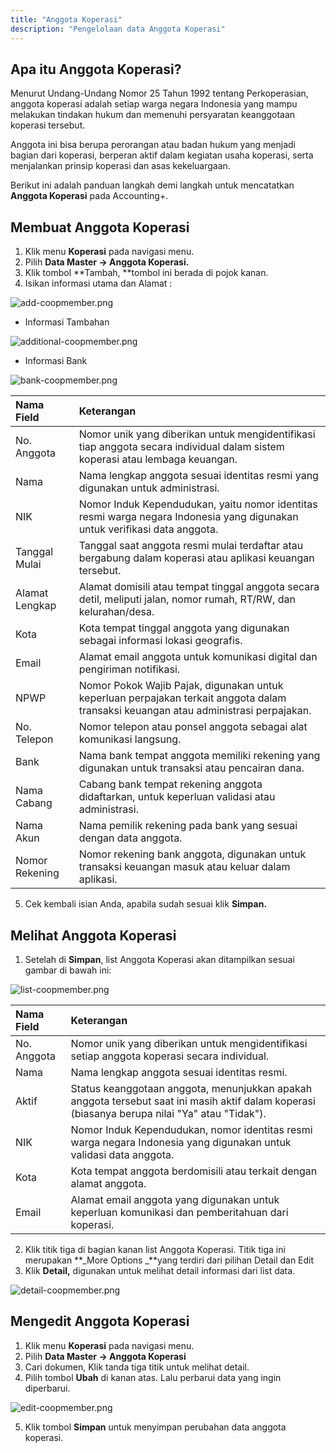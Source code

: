 ```yaml
---
title: "Anggota Koperasi"
description: "Pengelolaan data Anggota Koperasi"
---
```


## Apa itu Anggota Koperasi?

Menurut Undang-Undang Nomor 25 Tahun 1992 tentang Perkoperasian, anggota koperasi adalah setiap warga negara Indonesia yang mampu melakukan tindakan hukum dan memenuhi persyaratan keanggotaan koperasi tersebut.

Anggota ini bisa berupa perorangan atau badan hukum yang menjadi bagian dari koperasi, berperan aktif dalam kegiatan usaha koperasi, serta menjalankan prinsip koperasi dan asas kekeluargaan.

Berikut ini adalah panduan langkah demi langkah untuk mencatatkan **Anggota Koperasi** pada Accounting\+.

## Membuat Anggota Koperasi

1. Klik menu **Koperasi** pada navigasi menu.
2. Pilih **Data Master → Anggota Koperasi.**
3. Klik tombol \*\*Tambah, \*\*tombol ini berada di pojok kanan.
4. Isikan informasi utama dan Alamat :

![add-coopmember.png](/images/add-coopmember.png)

- Informasi Tambahan

![additional-coopmember.png](/images/additional-coopmember.png)

- Informasi Bank

![bank-coopmember.png](/images/bank-coopmember.png)

| Nama Field     | Keterangan                                                                                                                           |
| :------------- | :----------------------------------------------------------------------------------------------------------------------------------- |
| No. Anggota    | Nomor unik yang diberikan untuk mengidentifikasi tiap anggota secara individual dalam sistem koperasi atau lembaga keuangan.         |
| Nama           | Nama lengkap anggota sesuai identitas resmi yang digunakan untuk administrasi.                                                       |
| NIK            | Nomor Induk Kependudukan, yaitu nomor identitas resmi warga negara Indonesia yang digunakan untuk verifikasi data anggota.           |
| Tanggal Mulai  | Tanggal saat anggota resmi mulai terdaftar atau bergabung dalam koperasi atau aplikasi keuangan tersebut.                            |
| Alamat Lengkap | Alamat domisili atau tempat tinggal anggota secara detil, meliputi jalan, nomor rumah, RT/RW, dan kelurahan/desa.                    |
| Kota           | Kota tempat tinggal anggota yang digunakan sebagai informasi lokasi geografis.                                                       |
| Email          | Alamat email anggota untuk komunikasi digital dan pengiriman notifikasi.                                                             |
| NPWP           | Nomor Pokok Wajib Pajak, digunakan untuk keperluan perpajakan terkait anggota dalam transaksi keuangan atau administrasi perpajakan. |
| No. Telepon    | Nomor telepon atau ponsel anggota sebagai alat komunikasi langsung.                                                                  |
| Bank           | Nama bank tempat anggota memiliki rekening yang digunakan untuk transaksi atau pencairan dana.                                       |
| Nama Cabang    | Cabang bank tempat rekening anggota didaftarkan, untuk keperluan validasi atau administrasi.                                         |
| Nama Akun      | Nama pemilik rekening pada bank yang sesuai dengan data anggota.                                                                     |
| Nomor Rekening | Nomor rekening bank anggota, digunakan untuk transaksi keuangan masuk atau keluar dalam aplikasi.                                    |

5. Cek kembali isian Anda, apabila sudah sesuai klik **Simpan.**

## Melihat Anggota Koperasi

1. Setelah di **Simpan**, list Anggota Koperasi akan ditampilkan sesuai gambar di bawah ini:

![list-coopmember.png](/images/list-coopmember.png)

| Nama Field  | Keterangan                                                                                                                                     |
| :---------- | :--------------------------------------------------------------------------------------------------------------------------------------------- |
| No. Anggota | Nomor unik yang diberikan untuk mengidentifikasi setiap anggota koperasi secara individual.                                                    |
| Nama        | Nama lengkap anggota sesuai identitas resmi.                                                                                                   |
| Aktif       | Status keanggotaan anggota, menunjukkan apakah anggota tersebut saat ini masih aktif dalam koperasi (biasanya berupa nilai "Ya" atau "Tidak"). |
| NIK         | Nomor Induk Kependudukan, nomor identitas resmi warga negara Indonesia yang digunakan untuk validasi data anggota.                             |
| Kota        | Kota tempat anggota berdomisili atau terkait dengan alamat anggota.                                                                            |
| Email       | Alamat email anggota yang digunakan untuk keperluan komunikasi dan pemberitahuan dari koperasi.                                                |

2. Klik titik tiga di bagian kanan list Anggota Koperasi. Titik tiga ini merupakan **\_More Options \_**yang terdiri dari pilihan Detail dan Edit
3. Klik **Detail,** digunakan untuk melihat detail informasi dari list data.

![detail-coopmember.png](/images/detail-coopmember.png)

## Mengedit Anggota Koperasi

1. Klik menu **Koperasi** pada navigasi menu.
2. Pilih **Data Master → Anggota Koperasi**
3. Cari dokumen, Klik tanda tiga titik untuk melihat detail.
4. Pilih tombol **Ubah** di kanan atas. Lalu perbarui data yang ingin diperbarui.

![edit-coopmember.png](/images/edit-coopmember.png)

5. Klik tombol **Simpan** untuk menyimpan perubahan data anggota koperasi.